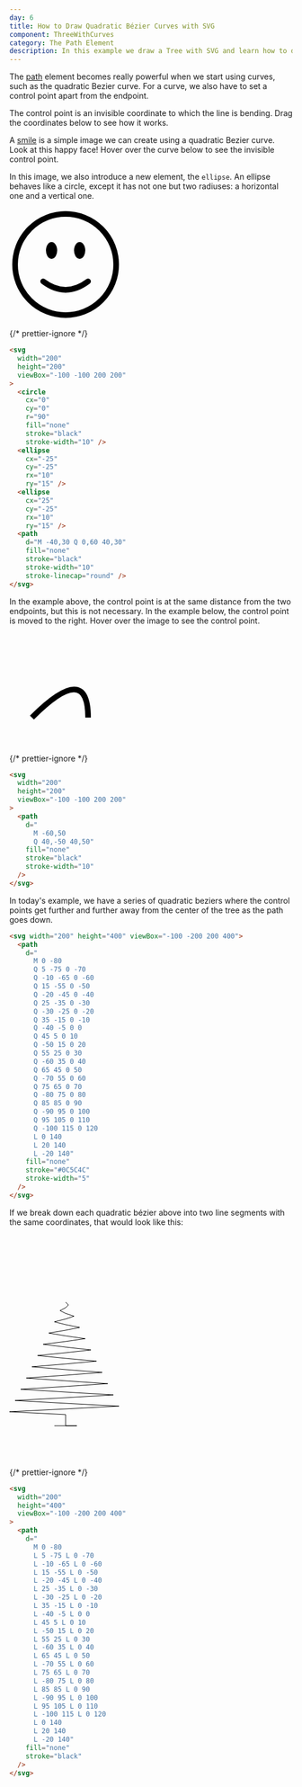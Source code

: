 ```yaml
---
day: 6
title: How to Draw Quadratic Bézier Curves with SVG
component: ThreeWithCurves
category: The Path Element
description: In this example we draw a Tree with SVG and learn how to draw quadratic bézier curves.
---
```



The [path](/svg/basic-path) element becomes really powerful when we start using curves, such as the quadratic Bezier curve. For a curve, we also have to set a control point apart from the endpoint.

The control point is an invisible coordinate to which the line is bending. Drag the coordinates below to see how it works.

<QuadraticBezier client:load />

A [smile](/smile) is a simple image we can create using a quadratic Bezier curve. Look at this happy face! Hover over the curve below to see the invisible control point.

In this image, we also introduce a new element, the `ellipse`. An ellipse behaves like a circle, except it has not one but two radiuses: a horizontal one and a vertical one.

<Example>

<SVG width="200" height="200" viewBox="-100 -100 200 200">
  <Circle
    cx="0"
    cy="0"
    r="90"
    fill="none"
    stroke="black"
    stroke-width="10"
    data-element-id="circle-1"
  />
  <Ellipse cx="-25" cy="-25" rx="10" ry="15" data-element-id="ellipse-1" />
  <Ellipse cx="25" cy="-25" rx="10" ry="15" data-element-id="ellipse-2" />
  <Path
    d="M -40,30 Q 0,60 40,30"
    fill="none"
    stroke="black"
    stroke-width="10"
    stroke-linecap="round"
    data-element-id="path-1"
  />
</SVG>

{/* prettier-ignore */}
```html
<svg 
  width="200"
  height="200"
  viewBox="-100 -100 200 200"
>
  <circle
    cx="0"
    cy="0"
    r="90"
    fill="none"
    stroke="black"
    stroke-width="10" />
  <ellipse 
    cx="-25" 
    cy="-25" 
    rx="10" 
    ry="15" />
  <ellipse 
    cx="25" 
    cy="-25" 
    rx="10" 
    ry="15" />
  <path
    d="M -40,30 Q 0,60 40,30"
    fill="none"
    stroke="black"
    stroke-width="10"
    stroke-linecap="round" />
</svg>
```

</Example>

In the example above, the control point is at the same distance from the two endpoints, but this is not necessary. In the example below, the control point is moved to the right. Hover over the image to see the control point.

<Example>

<SVG width="200" height="200" viewBox="-100 -100 200 200">
  <Path
    d="M -60,50 Q 40,-50 40,50"
    fill="none"
    stroke="black"
    stroke-width="10"
    data-element-id="path-1"
  />
</SVG>

{/* prettier-ignore */}
```html
<svg 
  width="200"
  height="200"
  viewBox="-100 -100 200 200"
>
  <path 
    d="
      M -60,50 
      Q 40,-50 40,50" 
    fill="none"
    stroke="black"
    stroke-width="10"
  />
</svg>
```

</Example>

In today's example, we have a series of quadratic beziers where the control points get further and further away from the center of the tree as the path goes down.

<Final>

```html
<svg width="200" height="400" viewBox="-100 -200 200 400">
  <path
    d="
      M 0 -80
      Q 5 -75 0 -70
      Q -10 -65 0 -60
      Q 15 -55 0 -50
      Q -20 -45 0 -40
      Q 25 -35 0 -30
      Q -30 -25 0 -20
      Q 35 -15 0 -10
      Q -40 -5 0 0
      Q 45 5 0 10
      Q -50 15 0 20
      Q 55 25 0 30
      Q -60 35 0 40
      Q 65 45 0 50
      Q -70 55 0 60
      Q 75 65 0 70
      Q -80 75 0 80
      Q 85 85 0 90
      Q -90 95 0 100
      Q 95 105 0 110
      Q -100 115 0 120
      L 0 140
      L 20 140
      L -20 140"
    fill="none"
    stroke="#0C5C4C"
    stroke-width="5"
  />
</svg>
```

</Final>

If we break down each quadratic bézier above into two line segments with the same coordinates, that would look like this:

<Example>

<SVG width="200" height="400" viewBox="-100 -200 200 400">
  <Path
    d="
      M 0 -80
      L 5 -75 L 0 -70
      L -10 -65 L 0 -60
      L 15 -55 L 0 -50
      L -20 -45 L 0 -40
      L 25 -35 L 0 -30
      L -30 -25 L 0 -20
      L 35 -15 L 0 -10
      L -40 -5 L 0 0
      L 45 5 L 0 10
      L -50 15 L 0 20
      L 55 25 L 0 30
      L -60 35 L 0 40
      L 65 45 L 0 50
      L -70 55 L 0 60
      L 75 65 L 0 70
      L -80 75 L 0 80
      L 85 85 L 0 90
      L -90 95 L 0 100
      L 95 105 L 0 110
      L -100 115 L 0 120
      L 0 140
      L 20 140
      L -20 140"
    fill="none"
    stroke="black"
    data-element-id="path-1"
  />
</SVG>

{/* prettier-ignore */}
```html
<svg 
  width="200"
  height="400"
  viewBox="-100 -200 200 400"
>
  <path 
    d="
      M 0 -80
      L 5 -75 L 0 -70
      L -10 -65 L 0 -60
      L 15 -55 L 0 -50
      L -20 -45 L 0 -40
      L 25 -35 L 0 -30
      L -30 -25 L 0 -20
      L 35 -15 L 0 -10
      L -40 -5 L 0 0
      L 45 5 L 0 10
      L -50 15 L 0 20
      L 55 25 L 0 30
      L -60 35 L 0 40
      L 65 45 L 0 50
      L -70 55 L 0 60
      L 75 65 L 0 70
      L -80 75 L 0 80
      L 85 85 L 0 90
      L -90 95 L 0 100
      L 95 105 L 0 110
      L -100 115 L 0 120
      L 0 140
      L 20 140
      L -20 140"
    fill="none"
    stroke="black"
  />
</svg>
```

</Example>
